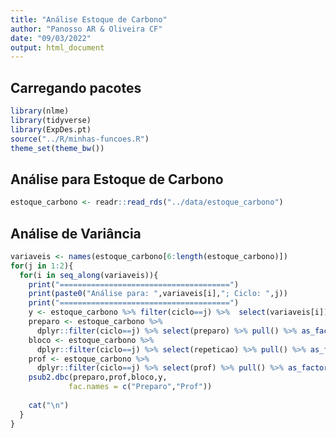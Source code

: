 ```yaml
---
title: "Análise Estoque de Carbono"
author: "Panosso AR & Oliveira CF"
date: "09/03/2022"
output: html_document
---
```


## Carregando pacotes
```r
library(nlme)
library(tidyverse)
library(ExpDes.pt)
source("../R/minhas-funcoes.R")
theme_set(theme_bw())
```

## Análise para Estoque de Carbono
```r
estoque_carbono <- readr::read_rds("../data/estoque_carbono")
```

## Análise de Variância
```r
variaveis <- names(estoque_carbono[6:length(estoque_carbono)])
for(j in 1:2){
  for(i in seq_along(variaveis)){
    print("======================================")
    print(paste0("Análise para: ",variaveis[i],"; Ciclo: ",j))
    print("======================================")
    y <- estoque_carbono %>% filter(ciclo==j) %>%  select(variaveis[i]) %>% pull()
    preparo <- estoque_carbono %>% 
      dplyr::filter(ciclo==j) %>% select(preparo) %>% pull() %>% as_factor()
    bloco <- estoque_carbono %>% 
      dplyr::filter(ciclo==j) %>% select(repeticao) %>% pull() %>% as_factor()
    prof <- estoque_carbono %>%  
      dplyr::filter(ciclo==j) %>% select(prof) %>% pull() %>% as_factor()
    psub2.dbc(preparo,prof,bloco,y,
             fac.names = c("Preparo","Prof"))
    
    cat("\n")  
  }
}
```





